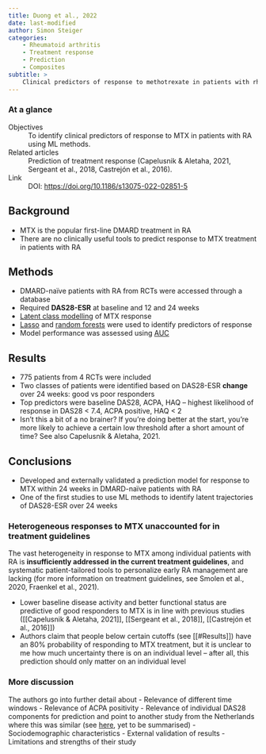 ```yaml
---
title: Duong et al., 2022
date: last-modified
author: Simon Steiger
categories:
    - Rheumatoid arthritis
    - Treatment response
    - Prediction
    - Composites
subtitle: >
    Clinical predictors of response to methotrexate in patients with rheumatoid arthritis: a machine learning approach using clinical trial data
---
```


::: {.callout-tip}

### At a glance

Objectives
: To identify clinical predictors of response to MTX in patients with RA using ML methods.

Related articles
: Prediction of treatment response (Capelusnik & Aletaha, 2021, Sergeant et al., 2018, Castrejón et al., 2016).

Link
: DOI: [https://doi.org/10.1186/s13075-022-02851-5](https://doi.org/10.1186/s13075-022-02851-5)

:::

## Background

- MTX is the popular first-line DMARD treatment in RA
- There are no clinically useful tools to predict response to MTX treatment in patients with RA

## Methods

- DMARD-naïve patients with RA from RCTs were accessed through a database
- Required **DAS28-ESR** at baseline and 12 and 24 weeks
- [Latent class modelling](https://en.wikipedia.org/wiki/Latent_class_model) of MTX response
- [Lasso](https://en.wikipedia.org/wiki/Lasso_(statistics)) and [random forests](https://en.wikipedia.org/wiki/Random_forest) were used to identify predictors of response
- Model performance was assessed using [AUC](https://en.wikipedia.org/wiki/Receiver_operating_characteristic)

## Results

- 775 patients from 4 RCTs were included
- Two classes of patients were identified based on DAS28-ESR **change** over 24 weeks: good vs poor responders
- Top predictors were baseline DAS28, ACPA, HAQ – highest likelihood of response in DAS28 < 7.4, ACPA positive, HAQ < 2
- Isn't this a bit of a no brainer? If you're doing better at the start, you're more likely to achieve a certain low threshold after a short amount of time? See also Capelusnik & Aletaha, 2021.

## Conclusions

- Developed and externally validated a prediction model for response to MTX within 24 weeks in DMARD-naïve patients with RA
- One of the first studies to use ML methods to identify latent trajectories of DAS28-ESR over 24 weeks

::: {.callout-warning}

### Heterogeneous responses to MTX unaccounted for in treatment guidelines

The vast heterogeneity in response to MTX among individual patients with RA is **insufficiently addressed in the current treatment guidelines**, and systematic patient-tailored tools to personalize early RA management are lacking (for more information on treatment guidelines, see Smolen et al., 2020, Fraenkel et al., 2021).

:::

- Lower baseline disease activity and better functional status are predictive of good responders to MTX is in line with previous studies ([[Capelusnik & Aletaha, 2021]], [[Sergeant et al., 2018]], [[Castrejón et al., 2016]])
- Authors claim that people below certain cutoffs (see [[#Results]]) have an 80% probability of responding to MTX treatment, but it is unclear to me how much uncertainty there is on an individual level – after all, this prediction should only matter on an individual level

::: {.callout-note}

### More discussion

The authors go into further detail about
- Relevance of different time windows
- Relevance of ACPA positivity
- Relevance of individual DAS28 components for prediction and point to another study from the Netherlands where this was similar (see [here](https://www.mdpi.com/2075-4426/11/1/44), yet to be summarised)
- Sociodemographic characteristics
- External validation of results
- Limitations and strengths of their study



:::

